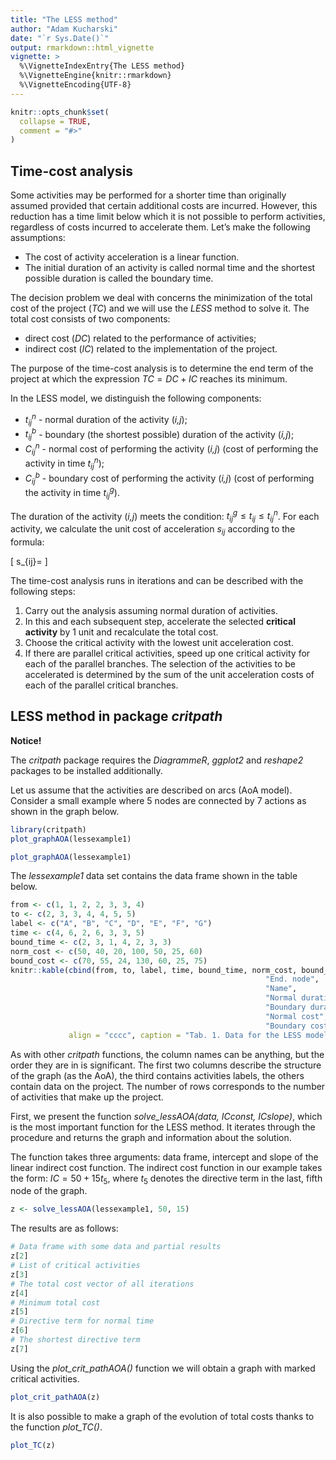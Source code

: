---
title: "The LESS method"
author: "Adam Kucharski"
date: "`r Sys.Date()`"
output: rmarkdown::html_vignette
vignette: >
  %\VignetteIndexEntry{The LESS method}
  %\VignetteEngine{knitr::rmarkdown}
  %\VignetteEncoding{UTF-8}
---

```{r setup, include = FALSE}
knitr::opts_chunk$set(
  collapse = TRUE,
  comment = "#>"
)
```

## Time-cost analysis

Some activities may be performed for a shorter time than originally assumed provided that certain additional costs are incurred. However, this reduction has a time limit below which it is not possible to perform activities, regardless of costs incurred to accelerate them. Let's make the following assumptions:

- The cost of activity acceleration is a linear function.
- The initial duration of an activity is called normal time and the shortest possible duration is called the boundary time.
  
The decision problem we deal with concerns the minimization of the total cost of the project (*TC*) and we will use the *LESS* method to solve it. The total cost consists of two components:

- direct cost (*DC*) related to the performance of activities;
- indirect cost (*IC*) related to the implementation of the project.

The purpose of the time-cost analysis is to determine the end term of the project at which the expression $TC = DC + IC$ reaches its minimum.

In the LESS model, we distinguish the following components:

- $t_{ij}^{n}$ - normal duration of the activity (*i,j*);
- $t_{ij}^{b}$ - boundary (the shortest possible) duration of the activity (*i,j*);
- $C_{ij}^{n}$ - normal cost of performing the activity (*i,j*) (cost of performing the activity in time $t_{ij}^{n}$);
- $C_{ij}^{b}$ - boundary cost of performing the activity (*i,j*) (cost of performing the activity in time $t_{ij}^{g}$).

The duration of the activity (*i,j*) meets the condition: $t_{ij}^{g}\leqslant t_{ij}\leqslant t_{ij}^{n}$. For each activity, we calculate the unit cost of acceleration $s_{ij}$ according to the formula:

\[
s_{ij}=\frac{C_{ij}^{b}-C_{ij}^{n}}{t_{ij}^{n}-t_{ij}^{b}}
\]

The time-cost analysis runs in iterations and can be described with the following steps:

1. Carry out the analysis assuming normal duration of activities.
2. In this and each subsequent step, accelerate the selected **critical activity** by 1 unit and recalculate the total cost.
3. Choose the critical activity with the lowest unit acceleration cost.
4. If there are parallel critical activities, speed up one critical activity for each of the parallel branches. The selection of the activities to be accelerated is determined by the sum of the unit acceleration costs of each of the parallel critical branches.

## LESS method in package *critpath*

**Notice!**

The *critpath* package requires the *DiagrammeR*, *ggplot2* and *reshape2* packages to be installed additionally.

Let us assume that the activities are described on arcs (AoA model). Consider a small example where 5 nodes are connected by 7 actions as shown in the graph below.

```{r, echo = FALSE, include = FALSE}
library(critpath)
plot_graphAOA(lessexample1)
```

```{r, fig.align = 'center'}
plot_graphAOA(lessexample1)
```

The *lessexample1* data set contains the data frame shown in the table below.

```{r, echo = FALSE}
from <- c(1, 1, 2, 2, 3, 3, 4)
to <- c(2, 3, 3, 4, 4, 5, 5)
label <- c("A", "B", "C", "D", "E", "F", "G")
time <- c(4, 6, 2, 6, 3, 3, 5)
bound_time <- c(2, 3, 1, 4, 2, 3, 3)
norm_cost <- c(50, 40, 20, 100, 50, 25, 60)
bound_cost <- c(70, 55, 24, 130, 60, 25, 75)
knitr::kable(cbind(from, to, label, time, bound_time, norm_cost, bound_cost), col.names = c("Start. node", 
                                                         "End. node",
                                                         "Name",
                                                         "Normal duration",
                                                         "Boundary duration",
                                                         "Normal cost",
                                                         "Boundary cost"),
             align = "cccc", caption = "Tab. 1. Data for the LESS model")
```

As with other *critpath* functions, the column names can be anything, but the order they are in is significant. The first two columns describe the structure of the graph (as the AoA), the third contains activities labels, the others contain data on the project. The number of rows corresponds to the number of activities that make up the project.

First, we present the function *solve_lessAOA(data, ICconst, ICslope)*, which is the most important function for the LESS method. It iterates through the procedure and returns the graph and information about the solution. 

The function takes three arguments: data frame, intercept and slope of the linear indirect cost function. The indirect cost function in our example takes the form: 
$IC = 50 + 15t_{5}$, where $t_{5}$ denotes the directive term in the last, fifth node of the graph.

```{r}
z <- solve_lessAOA(lessexample1, 50, 15)
```

The results are as follows:

```{r}
# Data frame with some data and partial results
z[2]
# List of critical activities
z[3]
# The total cost vector of all iterations
z[4]
# Minimum total cost
z[5]
# Directive term for normal time
z[6]
# The shortest directive term
z[7]
```

Using the *plot_crit_pathAOA()* function we will obtain a graph with marked critical activities.

```{r, fig.align = 'center'}
plot_crit_pathAOA(z)
```

It is also possible to make a graph of the evolution of total costs thanks to the function *plot_TC()*.

```{r, fig.align = 'center'}
plot_TC(z)
```
